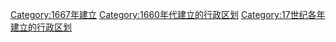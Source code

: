 {{Cat topic in year| topic=建立的行政區劃|year=1667}}
[[Category:1667年建立|Category:1667年建立]]
[[Category:1660年代建立的行政区划|Category:1660年代建立的行政区划]]
[[Category:17世纪各年建立的行政区划|Category:17世纪各年建立的行政区划]]